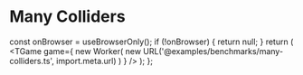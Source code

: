 # Many Colliders


  const onBrowser = useBrowserOnly();
  if (!onBrowser) {
    return null;
  }
  return (
    <TGame
      game={
        new Worker(
          new URL('@examples/benchmarks/many-colliders.ts', import.meta.url)
        )
      }
    />
  );
};

<Game />
